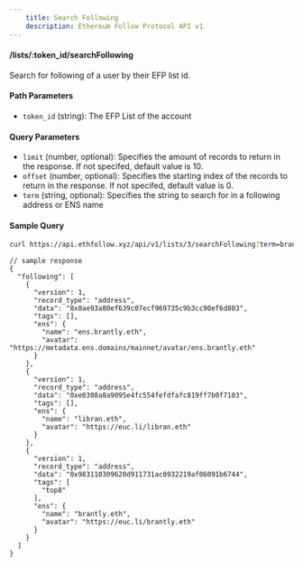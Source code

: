 ```yaml
---
    title: Search Following
    description: Ethereum Follow Protocol API v1
---
```


#### /lists/\:token_id/searchFollowing
Search for following of a user by their EFP list id. 

#### Path Parameters
- `token_id` (string): The EFP List of the account

#### Query Parameters
- `limit` (number, optional): Specifies the amount of records to return in the response. If not specifed, default value is 10.
- `offset` (number, optional): Specifies the starting index of the records to return in the response. If not specifed, default value is 0.
- `term` (string, optional): Specifies the string to search for in a following address or ENS name


#### Sample Query
```sh
curl https://api.ethfollow.xyz/api/v1/lists/3/searchFollowing?term=bran
```

```jsonc
// sample response
{
  "following": [
    {
      "version": 1,
      "record_type": "address",
      "data": "0x0ae93a80ef639c07ecf969735c9b3cc90ef6d803",
      "tags": [],
      "ens": {
        "name": "ens.brantly.eth",
        "avatar": "https://metadata.ens.domains/mainnet/avatar/ens.brantly.eth"
      }
    },
    {
      "version": 1,
      "record_type": "address",
      "data": "0xe0308a8a9095e4fc554fefdfafc819ff7b0f7103",
      "tags": [],
      "ens": {
        "name": "libran.eth",
        "avatar": "https://euc.li/libran.eth"
      }
    },
    {
      "version": 1,
      "record_type": "address",
      "data": "0x983110309620d911731ac0932219af06091b6744",
      "tags": [
        "top8"
      ],
      "ens": {
        "name": "brantly.eth",
        "avatar": "https://euc.li/brantly.eth"
      }
    }
  ]
}
```